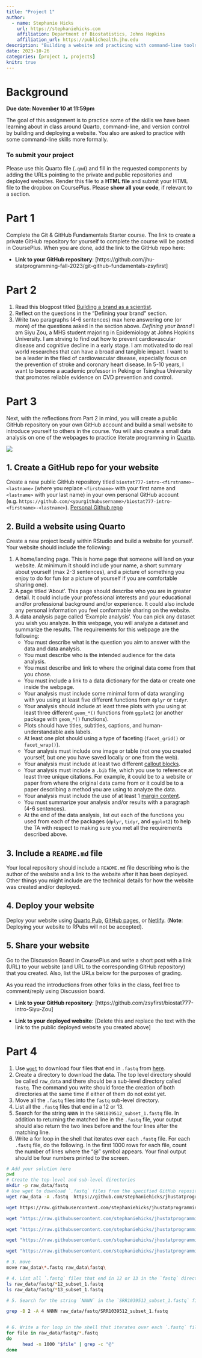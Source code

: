 ```yaml
---
title: "Project 1"
author: 
  - name: Stephanie Hicks
    url: https://stephaniehicks.com
    affiliation: Department of Biostatistics, Johns Hopkins
    affiliation_url: https://publichealth.jhu.edu
description: "Building a website and practicing with command-line tools"
date: 2023-10-26
categories: [project 1, projects]
knitr: true
---
```


# Background

**Due date: November 10 at 11:59pm**

The goal of this assignment is to practice some of the skills we have been learning about in class around Quarto, command-line, and version control by building and deploying a website. You also are asked to practice with some command-line skills more formally.

### To submit your project

Please use this Quarto file (`.qmd`) and fill in the requested components by adding the URLs pointing to the private and public repositories and deployed websites. Render this file to a **HTML file** and submit your HTML file to the dropbox on CoursePlus. Please **show all your code**, if relevant to a section.

# Part 1

Complete the Git & GitHub Fundamentals Starter course. The link to create a private GitHub repository for yourself to complete the course will be posted in CoursePlus. When you are done, add the link to the GitHub repo here:

-   **Link to your GitHub repository**: \[https://github.com/jhu-statprogramming-fall-2023/git-github-fundamentals-zsyfirst\]

# Part 2

1.  Read this blogpost titled [Building a brand as a scientist](https://www.stephaniehicks.com/blog/building-a-brand-as-a-scientist).
2.  Reflect on the questions in the "Defining your brand" section.
3.  Write two paragraphs (4-6 sentences) max here answering one (or more) of the questions asked in the section above. *Defining your brand* I am Siyu Zou, a MHS student majoring in Epidemiology at Johns Hopkins University. I am strving to find out how to prevent cardiovascular disease and cognitive decline in a early stage. I am motivated to do real world researches that can have a broad and tangible impact. I want to be a leader in the filed of cardiovascular disease, especially focus on the prevention of stroke and coronary heart disease. In 5-10 years, I want to become a academic professor in Peking or Tsinghua University that promotes reliable evidence on CVD prevention and control.

# Part 3

Next, with the reflections from Part 2 in mind, you will create a public GitHub repository on your own GitHub account and build a small website to introduce yourself to others in the course. You will also create a small data analysis on one of the webpages to practice literate programming in [Quarto](https://quarto.org).

![](../../images/quarto_schematic.png)

## 1. Create a GitHub repo for your website

Create a new public GitHub repository titled `biostat777-intro-<firstname>-<lastname>` (where you replace `<firstname>` with your first name and `<lastname>` with your last name) in your own personal GitHub account (e.g. `https://github.com/<yourgithubusername>/biostat777-intro-<firstname>-<lastname>`).
[Personal Github repo](https://github.com/zsyfirst/biostat777-intro-Siyu-Zou)

## 2. Build a website using Quarto

Create a new project locally within RStudio and build a website for yourself. Your website should include the following:

1.  A home/landing page. This is home page that someone will land on your website. At minimum it should include your name, a short summary about yourself (max 2-3 sentences), and a picture of something you enjoy to do for fun (or a picture of yourself if you are comfortable sharing one).
2.  A page titled 'About'. This page should describe who you are in greater detail. It could include your professional interests and your educational and/or professional background and/or experience. It could also include any personal information you feel conformable sharing on the website.
3.  A data analysis page called 'Example analysis'. You can pick any dataset you wish you analyze. In this webpage, you will analyze a dataset and summarize the results. The requirements for this webpage are the following:
    -   You must describe what is the question you aim to answer with the data and data analysis.
    -   You must describe who is the intended audience for the data analysis.
    -   You must describe and link to where the original data come from that you chose.
    -   You must include a link to a data dictionary for the data or create one inside the webpage.
    -   Your analysis must include some minimal form of data wrangling with you using at least five different functions from `dplyr` or `tidyr`.
    -   Your analysis should include at least three plots with you using at least three different `geom_*()` functions from `ggplot2` (or another package with `geom_*()` functions).
    -   Plots should have titles, subtitles, captions, and human-understandable axis labels.
    -   At least one plot should using a type of faceting (`facet_grid()` or `facet_wrap()`).
    -   Your analysis must include one image or table (not one you created yourself, but one you have saved locally or one from the web).
    -   Your analysis must include at least two different [callout blocks](https://quarto.org/docs/authoring/callouts.html).
    -   Your analysis must include a `.bib` file, which you use to reference at least three unique citations. For example, it could be to a website or paper from where the original data came from or it could be to a paper describing a method you are using to analyze the data.
    -   Your analysis must include the use of at least 1 [margin content](https://www.stephaniehicks.com/jhustatprogramming2023/posts/2023-10-26-build-website/#margin-content).
    -   You must summarize your analysis and/or results with a paragraph (4-6 sentences).
    -   At the end of the data analysis, list out each of the functions you used from each of the packages (`dplyr`, `tidyr`, and `ggplot2`) to help the TA with respect to making sure you met all the requirements described above.

## 3. Include a `README.md` file

Your local repository should include a `README.md` file describing who is the author of the website and a link to the website after it has been deployed. Other things you might include are the technical details for how the website was created and/or deployed.

## 4. Deploy your website

Deploy your website using [Quarto Pub](https://quarto.org/docs/publishing/quarto-pub.html), [GitHub pages](https://quarto.org/docs/publishing/github-pages.html), or [Netlify](https://quarto.org/docs/publishing/netlify.html). (**Note**: Deploying your website to RPubs will not be accepted).

## 5. Share your website

Go to the Discussion Board in CoursePlus and write a short post with a link (URL) to your website (and URL to the corresponding GitHub repository) that you created. Also, list the URLs below for the purposes of grading.

As you read the introductions from other folks in the class, feel free to comment/reply using Discussion board.

-   **Link to your GitHub repository**: [https://github.com/zsyfirst/biostat777-intro-Siyu-Zou]


-   **Link to your deployed website**: \[Delete this and replace the text with the link to the public deployed website you created above\]

# Part 4

1.  Use [`wget`](https://www.gnu.org/software/wget) to download four files that end in `.fastq` from [here](https://github.com/stephaniehicks/jhustatprogramming2023/tree/main/data).
2.  Create a directory to download the data. The top level directory should be called `raw_data` and there should be a sub-level directory called `fastq`. The command you write should force the creation of both directories at the same time if either of them do not exist yet.
3.  Move all the `.fastq` files into the `fastq` sub-level directory.
4.  List all the `.fastq` files that end in a 12 or 13.
5.  Search for the string `NNNN` in the `SRR1039512_subset_1.fastq` file. In addition to returning the matched line in the `.fastq` file, your output should also return the two lines before and the four lines after the matching line.\
6.  Write a for loop in the shell that iterates over each `.fastq` file. For each `.fastq` file, do the following. In the first 1000 rows for each file, count the number of lines where the "\@" symbol appears. Your final output should be four numbers printed to the screen.

```bash
# Add your solution here
pwd
# Create the top-level and sub-level directories
mkdir -p raw_data/fastq
# Use wget to download `.fastq` files from the specified GitHub repository
wget raw_data -A .fastq  https://github.com/stephaniehicks/jhustatprogramming2023/tree/main/data

wget https://raw.githubusercontent.com/stephaniehicks/jhustatprogramming2023/main/data/*.fastq -OutFile "D:\JHU\term 2\Programming_777\biostat777-intro-Siyu-Zou\Self_website_Siyu_Zou\raw_data\fastq\*.fastq"

wget "https://raw.githubusercontent.com/stephaniehicks/jhustatprogramming2023/main/data/SRR1039508_subset_1.fastq" -O "D:\JHU\term 2\Programming_777\biostat777-intro-Siyu-Zou\Self_website_Siyu_Zou\raw_data\fastq\SRR1039508_subset_1.fastq"

wget "https://raw.githubusercontent.com/stephaniehicks/jhustatprogramming2023/main/data/SRR1039509_subset_1.fastq" -O "D:\JHU\term 2\Programming_777\biostat777-intro-Siyu-Zou\Self_website_Siyu_Zou\raw_data\fastq\SRR1039509_subset_1.fastq"

wget "https://raw.githubusercontent.com/stephaniehicks/jhustatprogramming2023/main/data/SRR1039512_subset_1.fastq" -O "D:\JHU\term 2\Programming_777\biostat777-intro-Siyu-Zou\Self_website_Siyu_Zou\raw_data\fastq\SRR1039512_subset_1.fastq"

wget "https://raw.githubusercontent.com/stephaniehicks/jhustatprogramming2023/main/data/SRR1039513_subset_1.fastq" -O "D:\JHU\term 2\Programming_777\biostat777-intro-Siyu-Zou\Self_website_Siyu_Zou\raw_data\fastq\SRR1039513_subset_1.fastq"

# 3. move
move raw_data\*.fastq raw_data\fastq\

# 4. List all `.fastq` files that end in 12 or 13 in the `fastq` directory
ls raw_data/fastq/*12_subset_1.fastq
ls raw_data/fastq/*13_subset_1.fastq

# 5. Search for the string `NNNN` in the `SRR1039512_subset_1.fastq` file. In addition to returning the matched line in the `.fastq` file, your output should also return the two lines before and the four lines after the matching line. 

grep -B 2 -A 4 NNNN raw_data/fastq/SRR1039512_subset_1.fastq 


# 6. Write a for loop in the shell that iterates over each `.fastq` file. For each `.fastq` file, do the following. In the first 1000 rows for each file, count the number of lines where the "@" symbol appears. Your final output should be four numbers printed to the screen. 
for file in raw_data/fastq/*.fastq
do
      head -n 1000 "$file" | grep -c "@"
done
```
